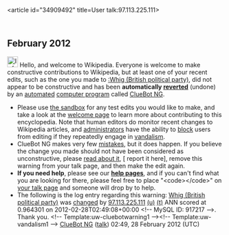 <article id="34909492" title=User talk:97.113.225.111>
	<talkpage id="34909492" title="User talk:97.113.225.111">


== February 2012 ==
[[Image:Information.svg|left|25px|alt=|link=]] Hello, and welcome to Wikipedia. Everyone is welcome to make constructive contributions to Wikipedia, but at least one of your recent edits, such as the one you made to [[:Whig (British political party)]], did not appear to be constructive and has been '''automatically [[Help:Reverting|reverted]]''' (undone) by an [[automated]] [[computer program]] called [[User:ClueBot NG|ClueBot NG]]. 
* Please use [[Wikipedia:Sandbox|the sandbox]] for any test edits you would like to make, and take a look at the [[Wikipedia:Introduction|welcome page]] to learn more about contributing to this encyclopedia. Note that human editors do monitor recent changes to Wikipedia articles, and [[WP:ADMINS|administrators]] have the ability to [[WP:BLOCK|block]] users from editing if they repeatedly engage in [[WP:vandalism|vandalism]].
* ClueBot NG makes very few [[User:ClueBot NG#Information About False Positives|mistakes]], but it does happen. If you believe the change you made should not have been considered as unconstructive, please [[User:ClueBot NG#Information About False Positives|read about it]], [{{User:ClueBot NG/Warnings/FPReport|917217}} report it here], remove this warning from your talk page, and then make the edit again.
*'''If you need help''', please see our '''[[Help:Contents|help pages]]''', and if you can't find what you are looking for there, please feel free to place &quot;&lt;code&gt;{{tl|helpme}}&lt;/code&gt;&quot; on [[Special:MyTalk|your talk page]] and someone will drop by to help.
* The following is the log entry regarding this warning: [[Whig (British political party)]] was [http://en.wikipedia.org/w/index.php?title=Whig+%28British+political+party%29&amp;diff=479236098&amp;oldid=478060061 changed] by [[Special:Contributions/97.113.225.111|97.113.225.111]] [[User:97.113.225.111|(u)]] [[User talk:97.113.225.111|(t)]] ANN scored at 0.964301 on 2012-02-28T02:49:08+00:00 &lt;!-- MySQL ID: 917217 --&gt;. Thank you. &lt;!-- Template:uw-cluebotwarning1 --&gt;&lt;!-- Template:uw-vandalism1 --&gt; [[User:ClueBot NG|ClueBot NG]] ([[User talk:ClueBot NG|talk]]) 02:49, 28 February 2012 (UTC)
	</talkpage>
</article>